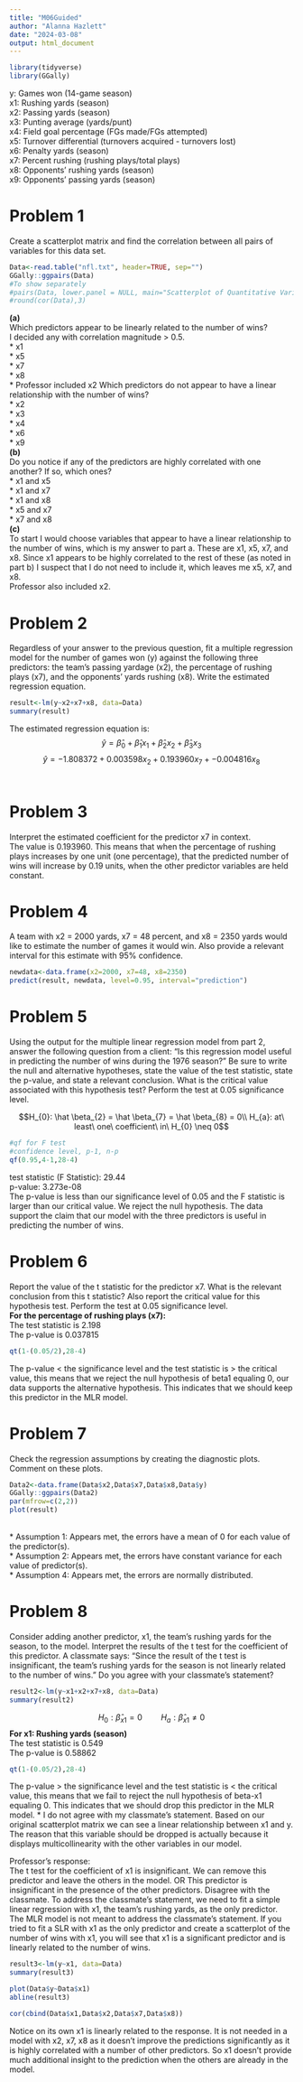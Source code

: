 ```yaml
---
title: "M06Guided"
author: "Alanna Hazlett"
date: "2024-03-08"
output: html_document
---
```

```r
library(tidyverse)
library(GGally)
```
y: Games won (14-game season)\
x1: Rushing yards (season)\
x2: Passing yards (season)\
x3: Punting average (yards/punt)\
x4: Field goal percentage (FGs made/FGs attempted)\
x5: Turnover differential (turnovers acquired - turnovers lost)\
x6: Penalty yards (season)\
x7: Percent rushing (rushing plays/total plays)\
x8: Opponents’ rushing yards (season)\
x9: Opponents’ passing yards (season)\

# Problem 1 

Create a scatterplot matrix and find the correlation between all pairs of variables for this data set.
```r
Data<-read.table("nfl.txt", header=TRUE, sep="")
GGally::ggpairs(Data)
#To show separately
#pairs(Data, lower.panel = NULL, main="Scatterplot of Quantitative Variables")
#round(cor(Data),3)
```
**(a)**\
Which predictors appear to be linearly related to the number of wins?\
I decided any with correlation magnitude > 0.5.\
* x1\
* x5\
* x7\
* x8\
* Professor included x2
Which predictors do not appear to have a linear relationship with the number of wins?\
* x2\
* x3\
* x4\
* x6\
* x9\ 
\
**(b)**\
Do you notice if any of the predictors are highly correlated with one another? If so, which ones?\
* x1 and x5\
* x1 and x7\
* x1 and x8\
* x5 and x7\
* x7 and x8\
**(c)**\
To start I would choose variables that appear to have a linear relationship to the number of wins, which is my answer to part a. These are x1, x5, x7, and x8. Since x1 appears to be highly correlated to the rest of these (as noted in part b) I suspect that I do not need to include it, which leaves me x5, x7, and x8.\
Professor also included x2.

# Problem 2

Regardless of your answer to the previous question, fit a multiple regression model for the number of games won (y) against the following three predictors: the team’s passing yardage (x2), the percentage of rushing plays (x7), and the opponents’ yards rushing (x8). Write the estimated regression equation.\
```r
result<-lm(y~x2+x7+x8, data=Data)
summary(result)
```
The estimated regression equation is: $$ \hat y = \hat \beta_{0} + \hat \beta_{1}x_{1} + \hat \beta_{2}x_{2} + \hat \beta_{3}x_{3}$$
$$\hat y = -1.808372 + 0.003598 x_{2} + 0.193960 x_{7} + -0.004816 x_{8}$$
\

# Problem 3 

Interpret the estimated coefficient for the predictor x7 in context.\
The value is 0.193960. This means that when the percentage of rushing plays increases by one unit (one percentage), that the predicted number of wins will increase by 0.19 units, when the other predictor variables are held constant. 

# Problem 4

A team with x2 = 2000 yards, x7 = 48 percent, and x8 = 2350 yards would like to estimate the number of games it would win. Also provide a relevant interval for this estimate with 95% confidence.\
```r
newdata<-data.frame(x2=2000, x7=48, x8=2350)
predict(result, newdata, level=0.95, interval="prediction")
```
# Problem 5

Using the output for the multiple linear regression model from part 2, answer the following question from a client: “Is this regression model useful in predicting the number of wins during the 1976 season?” Be sure to write the null and alternative hypotheses, state the value of the test statistic, state the p-value, and state a relevant conclusion. What is the critical value associated with this hypothesis test? Perform the test at 0.05 significance level.\

$$H_{0}: \hat \beta_{2} = \hat \beta_{7} = \hat \beta_{8} = 0\\
H_{a}: at\ least\ one\ coefficient\ in\ H_{0} \neq 0$$

```r
#qf for F test
#confidence level, p-1, n-p
qf(0.95,4-1,28-4)
```
test statistic (F Statistic): 29.44\
p-value: 3.273e-08\
The p-value is less than our significance level of 0.05 and the F statistic is larger than our critical value. We reject the null hypothesis. The data support the claim that our model with the three predictors is useful in predicting the number of wins.

# Problem 6
Report the value of the t statistic for the predictor x7. What is the relevant conclusion from this t statistic? Also report the critical value for this hypothesis test. Perform the test at 0.05 significance level.\
**For the percentage of rushing plays (x7):**\
The test statistic is 2.198\
The p-value is 0.037815\
```r
qt(1-(0.05/2),28-4)
```
The p-value < the significance level and the test statistic is > the critical value, this means that we reject the null hypothesis of beta1 equaling 0, our data supports the alternative hypothesis. This indicates that we should keep this predictor in the MLR model.

# Problem 7

Check the regression assumptions by creating the diagnostic plots. Comment on these plots.
```r
Data2<-data.frame(Data$x2,Data$x7,Data$x8,Data$y)
GGally::ggpairs(Data2)
par(mfrow=c(2,2))
plot(result)
```
\
* Assumption 1: Appears met, the errors have a mean of 0 for each value of the predictor(s).\
* Assumption 2: Appears met, the errors have constant variance for each value of predictor(s).\
* Assumption 4: Appears met, the errors are normally distributed.

# Problem 8

Consider adding another predictor, x1, the team’s rushing yards for the season, to the model. Interpret the results of the t test for the coefficient of this predictor. A classmate says: “Since the result of the t test is insignificant, the team’s rushing yards for the season is not linearly related to the number of wins.” Do you agree with your classmate’s statement?\
```r
result2<-lm(y~x1+x2+x7+x8, data=Data)
summary(result2)
```
$$H_{0}: \hat \beta_{x1} = 0\quad \quad  H_{a}: \hat \beta_{x1} \neq 0$$
**For x1: Rushing yards (season)**\
The test statistic is 0.549\
The p-value is 0.58862 \
```r
qt(1-(0.05/2),28-4)
```
The p-value > the significance level and the test statistic is < the critical value, this means that we fail to reject the null hypothesis of beta-x1 equaling 0. This indicates that we should drop this predictor in the MLR model.
* I do not agree with my classmate's statement. Based on our original scatterplot matrix we can see a linear relationship between x1 and y. The reason that this variable should be dropped is actually because it displays multicollinearity with the other variables in our model. 

Professor's response:\
The t test for the coefficient of x1 is insignificant. We can remove this predictor and leave the others in the model. OR This predictor is insignificant in the presence of the other predictors. Disagree with the classmate. To address the classmate’s statement, we need to fit a simple linear regression with x1, the team’s rushing yards, as the only predictor. The MLR model is not meant to address the classmate’s statement. If you tried to fit a SLR with x1 as the only predictor and create a scatterplot of the number of wins with x1, you will see that x1 is a significant predictor and is linearly related to the number of wins.\
```r
result3<-lm(y~x1, data=Data)
summary(result3)
```
```r
plot(Data$y~Data$x1)
abline(result3)
```
```r
cor(cbind(Data$x1,Data$x2,Data$x7,Data$x8))
```
Notice on its own x1 is linearly related to the response. It is not needed in a model with
x2, x7, x8 as it doesn’t improve the predictions significantly as it is highly correlated with a
number of other predictors. So x1 doesn’t provide much additional insight to the prediction
when the others are already in the model.








